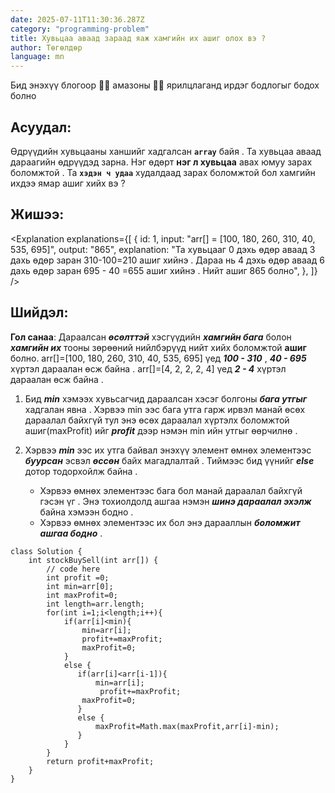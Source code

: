 ```yaml
---
date: 2025-07-11T11:30:36.287Z
category: "programming-problem"
title: Хувьцаа аваад зараад яаж хамгийн их ашиг олох вэ ?
author: Төгөлдөр
language: mn
---
```


Бид энэхүү блогоор 🌳🌳 амазоны 🌳🌳 ярилцлаганд ирдэг бодлогыг бодох болно

## Асуудал:

Өдрүүдийн хувьцааны ханшийг хадгалсан **`array`** байя . Та хувьцаа аваад дараагийн өдрүүдэд зарна. Нэг өдөрт **нэг л хувьцаа** авах юмуу зарах боломжтой . Та **`хэдэн ч удаа`** худалдаад зарах боломжтой бол хамгийн ихдээ ямар ашиг хийх вэ ?

## **Жишээ:**

<Explanation
  explanations={[
    {
      id: 1,
      input: "arr[] = [100, 180, 260, 310, 40, 535, 695]",
      output: "865",
      explanation:
        "Та хувьцааг 0 дэхь өдөр аваад 3 дахь өдөр заран 310-100=210 ашиг хийнэ . Дараа нь 4 дэхь өдөр аваад 6 дахь өдөр заран 695 - 40 =655 ашиг хийнэ .  Нийт ашиг 865 болно",
    },
  ]}
/>
## Шийдэл:

**Гол санаа**: Дараалсан _**өсөлттэй**_ хэсгүүдийн _**хамгийн бага**_ болон _**хамгийн их**_ тооны зөрөөний нийлбэрүүд нийт хийх боломжтой **ашиг** болно. arr[]=[100, 180, 260, 310, 40, 535, 695] үед **_100 - 310_** , **_40 - 695_** хүртэл дараалан өсж байна .
arr[]=[4, 2, 2, 2, 4] үед **_2 - 4_** хүртэл дараалан өсж байна .

1. Бид **_min_** хэмээх хувьсагчид дараалсан хэсэг болгоны **_бага утгыг_** хадгалан явна . Хэрвээ min ээс бага утга гарж ирвэл манай өсөх дараалал байхгүй тул энэ өсөх дараалал хүртэлх боломжтой ашиг(maxProfit) ийг **_profit_** дээр нэмэн min ийн утгыг өөрчилнө .
2. Хэрвээ **_min_** ээс их утга байвал энэхүү элемент өмнөх элементээс **_буурсан_** эсвэл **_өссөн_** байх магадлалтай . Тиймээс бид үүнийг **_else_** дотор тодорхойлж байна .

   - Хэрвээ өмнөх элементээс бага бол манай дараалал байхгүй гэсэн үг . Энэ тохиолдолд ашгаа нэмэн **_шинэ дараалал эхэлж_** байна хэмээн бодно .
   - Хэрвээ өмнөх элементээс их бол энэ дарааллын **_боломжит ашгаа бодно_** .

```
class Solution {
    int stockBuySell(int arr[]) {
        // code here
        int profit =0;
        int min=arr[0];
        int maxProfit=0;
        int length=arr.length;
        for(int i=1;i<length;i++){
            if(arr[i]<min){
                min=arr[i];
                profit+=maxProfit;
                maxProfit=0;
            }
            else {
               if(arr[i]<arr[i-1]){
                   min=arr[i];
                    profit+=maxProfit;
                maxProfit=0;
               }
               else {
                   maxProfit=Math.max(maxProfit,arr[i]-min);
               }
            }
        }
        return profit+maxProfit;
    }
}
```
